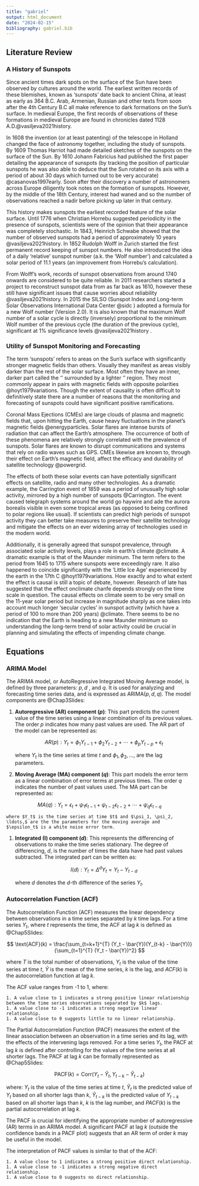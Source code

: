 ```yaml
---
title: "gabriel"
output: html_document
date: "2024-02-15"
bibliography: gabriel.bib
---
```


## Literature Review

### A History of Sunspots

Since ancient times dark spots on the surface of the Sun have been observed by cultures around the world. The earliest written records of these blemishes, known as 'sunspots' date back to ancient China, at least as early as 364 B.C. Arab, Armenian, Russian and other texts from soon after the 4th Century B.C all make reference to dark formations on the Sun's surface. In medieval Europe, the first records of observations of these formations in medieval Europe are found in chronicles dated 1128 A.D.@vasiljeva2021history.

In 1608 the invention (or at least patenting) of the telescope in Holland changed the face of astronomy together, including the study of sunspots. By 1609 Thomas Harriot had made detailed sketches of the sunspots on the surface of the Sun. By 1610 Johann Fabricius had published the first paper detailing the appearance of sunspots (by tracking the position of particular sunspots he was also able to deduce that the Sun rotated on its axis with a period of about 30 days which turned out to be very accurate) @casanovas1997early. Soon after their discovery a number of astronomers across Europe diligently took notes on the formation of sunspots. However, by the middle of the 18th Century, interest had waned and so the number of observations reached a nadir before picking up later in that century.

This history makes sunspots the earliest recorded feature of the solar surface. Until 1776 when Christian Horrebu suggested periodicity in the presence of sunspots, scientists were of the opinion that their appearance was completely stochastic. In 1843, Heinrich Schwabe showed that the number of observed sunspots had a period of approximately 10 years @vasiljeva2021history. In 1852 Rudolph Wolff in Zurich started the first permanent record keeping of sunspot numbers. He also introduced the idea of a daily 'relative' sunspot number (a.k. the 'Wolf number') and calculated a solar period of 11.1 years (an improvement from Horrebu's calculation).

From Wolff's work, records of sunspot observations from around 1740 onwards are considered to be quite reliable. In 2011 researchers started a project to reconstruct sunspot data from as far back as 1610, however these still have significant issues that cause worries about reliability @vasiljeva2021history. In 2015 the SILSO (Sunspot Index and Long-term Solar Observations International Data Center @sidc ) adopted a formula for a new Wolf number (Version 2.0). It is also known that the maximum Wolf number of a solar cycle is directly (inversely) proportional to the minimum Wolf number of the previous cycle (the duration of the previous cycle), significant at $1\%$ significance levels @vasiljeva2021history .

### Utility of Sunspot Monitoring and Forecasting

The term 'sunspots' refers to areas on the Sun's surface with significantly stronger magnetic fields than others. Visually they manifest as areas visibly darker than the rest of the solar surface. Most often they have an inner, darker part called the '\textit{umbra}' surrounded by a lighter '\textit{penumbra}' region. They most commonly appear in pairs with magnetic fields with opposite polarities @hoyt1979variations. Though the extent of causality is often difficult to definitively state there are a number of reasons that the monitoring and forecasting of sunspots could have significant positive ramifications.

Coronal Mass Ejections (CMEs) are large clouds of plasma and magnetic fields that, upon hitting the Earth, cause heavy fluctuations in the planet's magnetic fields @energyparticles. Solar flares are intense bursts of radiation that can affect the Earth's atmosphere. The occurrence of both of these phenomena are relatively strongly correlated with the prevalence of sunspots. Solar flares are known to disrupt communications and systems that rely on radio waves such as GPS. CMEs likewise are known to, through their effect on Earth's magnetic field, affect the efficacy and durability of satellite technology @powergrid. 

The effects of both these solar events can have potentially significant effects on satellite, radio and many other technologies. As a dramatic example, the Carrington event of 1859 was a period of unusually high solar activity, mirrored by a high number of sunspots @Carrington. The event caused telegraph systems around the world go haywire and ade the aurora borealis visible in even some tropical areas (as opposed to being confined to polar regions like usual). If scientists can predict high periods of sunspot activity they can better take measures to preserve their satellite technology and mitigate the effects on an ever widening array of technologies used in the modern world.

Additionally, it is generally agreed that sunspot prevalence, through associated solar activity levels, plays a role in earth's climate @climate. A dramatic example is that of the Maunder minimum. The term refers to the period from 1645 to 1715 where sunspots were exceedingly rare. It also happened to coincide significantly with the 'Little Ice Age' experienced by the earth in the 17th C @hoyt1979variations. How exactly and to what extent the effect is causal is still a topic of debate, however. Research of late has suggested that the effect onclimate chanfe depends strongly on the time scale in question. The causal effects on climate seem to be very small on the 11-year solar period but increase in magnitude sharply as one takes into account much longer 'secular cycles' in sunspot activity (which have a period of 100 to more than 200 years) @climate. There seems to be no indication that the Earth is heading to a new Maunder minimum so understanding the long-term trend of solar activity could be crucial in planning and simulating the effects of impending climate change.

## Equations

### ARIMA Model

The ARIMA model, or AutoRegressive Integrated Moving Average model, is defined by three parameters: $p, d$ , and $q$. It is used for analyzing and forecasting time series data, and is expressed as $\text{ARIMA}(p,d,q)$. The model components are @Chap3Slides:


1. **Autoregressive (AR) component ($p$)**: This part predicts the current value of the time series using a linear combination of its previous values. The order $p$ indicates how many past values are used. The AR part of the model can be represented as:
    
   $$  AR(p): Y_t = \phi_1 Y_{t-1} + \phi_2 Y_{t-2} + \cdots + \phi_p Y_{t-p} + \epsilon_t $$
    
    where $Y_t$ is the time series at time $t$ and $\phi_1, \phi_2, \ldots,$ are the lag parameters.

1. **Moving Average (MA) component ($q$)**: This part models the error term as a linear combination of error terms at previous times. The order $q$ indicates the number of past values used. The MA part can be represented as:
    
$$ MA(q): Y_t = \epsilon_t + \psi_{1} \epsilon_{t-1} + \psi_{t-2} \epsilon_{t-2} + \cdots + \psi_{q} \epsilon_{t-q} $$
   
    where $Y_t$ is the time series at time $t$ and $\psi_1, \psi_2, \ldots,$ are the the parameters for the moving average and $\epsilon_t$ is a white noise error term.

1. **Integrated (I) component ($d$)**: This represents the differencing of observations to make the time series stationary. The degree of differencing, $d$, is the number of times the data have had past values subtracted. The integrated part can be written as:

    $$ I(d): Y_t = \Delta^{d} Y_t = Y_{t} - Y_{t-d} $$
    

    where $d$ denotes the $d$-th difference of the series $Y_t$.

    


### Autocorrelation Function (ACF)

The Autocorrelation Function (ACF) measures the linear dependency between observations in a time series separated by $k$ time lags. For a time series $Y_t$, where $t$ represents the time, the ACF at lag $k$ is defined as @Chap5Slides:


$$ \text{ACF}(k) = \frac{\sum_{t=k+1}^{T} (Y_t - \bar{Y})(Y_{t-k} - \bar{Y})}{\sum_{t=1}^{T} (Y_t - \bar{Y})^2} $$


where $T$ is the total number of observations, $Y_t$ is the value of the time series at time $t$, $\bar{Y}$ is the mean of the time series, $k$ is the lag, and $ACF(k)$ is the autocorrelation function at lag $k$.


The ACF value ranges from -1 to 1, where:

    1. A value close to 1 indicates a strong positive linear relationship between the time series observations separated by $k$ lags.
    1. A value close to -1 indicates a strong negative linear relationship. 
    1. A value close to 0 suggests little to no linear relationship.


\subsection*{Partial Autocorrelation Function (PACF)}

The Partial Autocorrelation Function (PACF) measures the extent of the linear association between an observation in a time series and its lag, with the effects of the intervening lags removed. For a time series $Y_t$, the PACF at lag $k$ is defined after controlling for the values of the time series at all shorter lags. The PACF at lag $k$ can be formally represented as @Chap5Slides:


$$ \text{PACF}(k) = \text{Corr}(Y_t - \hat{Y}_t, Y_{t-k} - \hat{Y}_{t-k}) $$


where: $Y_t$ is the value of the time series at time $t$, $\hat{Y}_t$ is the predicted value of $Y_t$ based on all shorter lags than $k$, $\hat{Y}_{t-k}$ is the predicted value of $Y_{t-k}$ based on all shorter lags than $k$, $k$ is the lag number, and $PACF(k)$ is the partial autocorrelation at lag $k$.


The PACF is crucial for identifying the appropriate number of autoregressive (AR) terms in an ARIMA model. A significant PACF at lag $k$ (outside the confidence bands in a PACF plot) suggests that an AR term of order $k$ may be useful in the model.

The interpretation of PACF values is similar to that of the ACF:

    1. A value close to 1 indicates a strong positive direct relationship.
    1. A value close to -1 indicates a strong negative direct relationship.
    1. A value close to 0 suggests no direct relationship.


